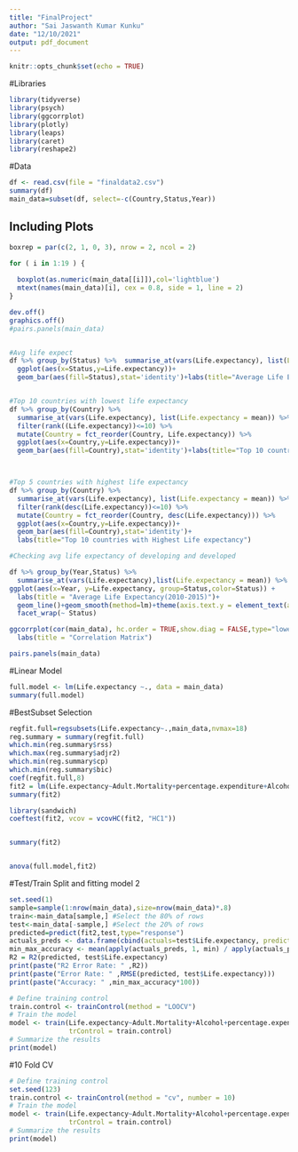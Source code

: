 ---
title: "FinalProject"
author: "Sai Jaswanth Kumar Kunku"
date: "12/10/2021"
output: pdf_document
---

```{r setup, include=FALSE}
knitr::opts_chunk$set(echo = TRUE)
```
#Libraries
```{r,results='hide'}
library(tidyverse)
library(psych)
library(ggcorrplot)
library(plotly)
library(leaps)
library(caret)
library(reshape2)    
```
#Data
```{r}
df <- read.csv(file = "finaldata2.csv")
summary(df)
main_data=subset(df, select=-c(Country,Status,Year))
```

## Including Plots

```{r pressure, echo=FALSE}
boxrep = par(c(2, 1, 0, 3), nrow = 2, ncol = 2)

for ( i in 1:19 ) {
  
  boxplot(as.numeric(main_data[[i]]),col='lightblue')
  mtext(names(main_data)[i], cex = 0.8, side = 1, line = 2)
}

dev.off()
graphics.off()
#pairs.panels(main_data)


#Avg life expect
df %>% group_by(Status) %>%  summarise_at(vars(Life.expectancy), list(Life.expectancy = mean)) %>%
  ggplot(aes(x=Status,y=Life.expectancy))+
  geom_bar(aes(fill=Status),stat='identity')+labs(title="Average Life Expectancy of countries")


#Top 10 countries with lowest life expectancy
df %>% group_by(Country) %>%  
  summarise_at(vars(Life.expectancy), list(Life.expectancy = mean)) %>% 
  filter(rank((Life.expectancy))<=10) %>%
  mutate(Country = fct_reorder(Country, Life.expectancy)) %>%
  ggplot(aes(x=Country,y=Life.expectancy))+
  geom_bar(aes(fill=Country),stat='identity')+labs(title="Top 10 countries with Lowest Life expectancy")



#Top 5 countries with highest life expectancy 
df %>% group_by(Country) %>%  
  summarise_at(vars(Life.expectancy), list(Life.expectancy = mean)) %>% 
  filter(rank(desc(Life.expectancy))<=10) %>%
  mutate(Country = fct_reorder(Country, desc(Life.expectancy))) %>%
  ggplot(aes(x=Country,y=Life.expectancy))+
  geom_bar(aes(fill=Country),stat='identity')+
  labs(title="Top 10 countries with Highest Life expectancy")

#Checking avg life expectancy of developing and developed

df %>% group_by(Year,Status) %>%  
  summarise_at(vars(Life.expectancy),list(Life.expectancy = mean)) %>%
ggplot(aes(x=Year, y=Life.expectancy, group=Status,color=Status)) + 
  labs(title = "Average Life Expectancy(2010-2015)")+
  geom_line()+geom_smooth(method=lm)+theme(axis.text.y = element_text(angle = 90, vjust = 0.5, hjust=1))+
  facet_wrap(~ Status)

```

```{r}
ggcorrplot(cor(main_data), hc.order = TRUE,show.diag = FALSE,type="lower",lab=TRUE,insig = "blank",digits = 2,lab_size=3,colors= c("#6D9EC1", "white", "#E46726"))+ 
  labs(title = "Correlation Matrix")

pairs.panels(main_data)
```

#Linear Model
```{r}
full.model <- lm(Life.expectancy ~., data = main_data)
summary(full.model)
```

#BestSubset Selection
```{r}
regfit.full=regsubsets(Life.expectancy~.,main_data,nvmax=18)
reg.summary = summary(regfit.full)
which.min(reg.summary$rss) 
which.max(reg.summary$adjr2)
which.min(reg.summary$cp)
which.min(reg.summary$bic)
coef(regfit.full,8)
fit2 = lm(Life.expectancy~Adult.Mortality+percentage.expenditure+Alcohol+under.five.deaths+Diphtheria+HIV.AIDS+Income.composition.of.resources+Population.y,main_data)
summary(fit2)
```
```{r}
library(sandwich)
coeftest(fit2, vcov = vcovHC(fit2, "HC1"))


summary(fit2)


anova(full.model,fit2)

```

#Test/Train Split and fitting model 2
```{r}
set.seed(1)
sample=sample(1:nrow(main_data),size=nrow(main_data)*.8)
train<-main_data[sample,] #Select the 80% of rows
test<-main_data[-sample,] #Select the 20% of rows
predicted=predict(fit2,test,type="response")
actuals_preds <- data.frame(cbind(actuals=test$Life.expectancy, predicteds=predicted))
min_max_accuracy <- mean(apply(actuals_preds, 1, min) / apply(actuals_preds, 1, max))
R2 = R2(predicted, test$Life.expectancy)
print(paste("R2 Error Rate: " ,R2))
print(paste("Error Rate: " ,RMSE(predicted, test$Life.expectancy)))
print(paste("Accuracy: " ,min_max_accuracy*100))
```
```{r}
# Define training control
train.control <- trainControl(method = "LOOCV")
# Train the model
model <- train(Life.expectancy~Adult.Mortality+Alcohol+percentage.expenditure+Diphtheria+HIV.AIDS+Income.composition.of.resources, data = main_data, method = "lm",
               trControl = train.control)
# Summarize the results
print(model)
```

#10 Fold CV

```{r}
# Define training control
set.seed(123) 
train.control <- trainControl(method = "cv", number = 10)
# Train the model
model <- train(Life.expectancy~Adult.Mortality+Alcohol+percentage.expenditure+Diphtheria+HIV.AIDS+Income.composition.of.resources, data = main_data, method = "lm",
               trControl = train.control)
# Summarize the results
print(model)
```

